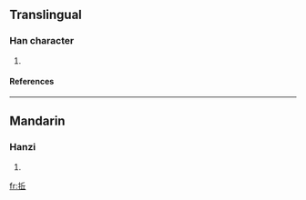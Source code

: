 ==Translingual==
===Han character===
{{Han char|rn=64|rad=手|as=05|sn=8|four=|canj=手人一 (QOM)}}
# {{defn|Han|sort=手05}}
====References====
{{Han ref|kx=0427.161|dkj=11982|hdz=31854.010|uh=62DE|ud=25310}}
----
==Mandarin==
===Hanzi===
{{cmn-hanzi|pin=[[dǐ]] (di3)|wg=ti<sup>3</sup>}}
# {{defn|Mandarin}}

[[fr:拞]]